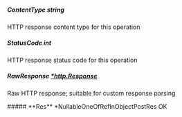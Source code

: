 
##### **ContentType** string
HTTP response content type for this operation

##### **StatusCode** int
HTTP response status code for this operation

##### **RawResponse** [*http.Response](https://pkg.go.dev/net/http#Response)
Raw HTTP response; suitable for custom response parsing

<Collapsible>
    ##### **Res** *NullableOneOfRefInObjectPostRes
    OK
    <Collapsible.Break/>
    <NullableOneOfRefInObjectPostRes/>
</Collapsible>

